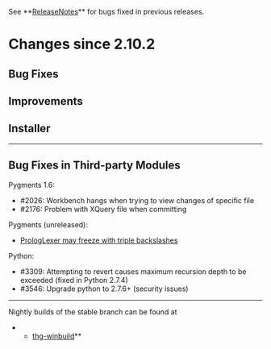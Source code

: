 ﻿See **[[ReleaseNotes]]** for bugs fixed in previous releases.

= Changes since 2.10.2 =

== Bug Fixes ==

== Improvements ==

== Installer ==

----

== Bug Fixes in Third-party Modules ==

Pygments 1.6:
* #2026: Workbench hangs when trying to view changes of specific file
* #2176: Problem with XQuery file when committing

Pygments (unreleased):
* [[https://bitbucket.org/birkenfeld/pygments-main/issue/891/|PrologLexer may freeze with triple backslashes]]

Python:
* #3309: Attempting to revert causes maximum recursion depth to be exceeded (fixed in Python 2.7.4)
* #3546: Upgrade python to 2.7.6+ (security issues)

----

Nightly builds of the stable branch can be found at
**[[http://bitbucket.org/tortoisehg/thg-winbuild/downloads/|thg-winbuild]]**